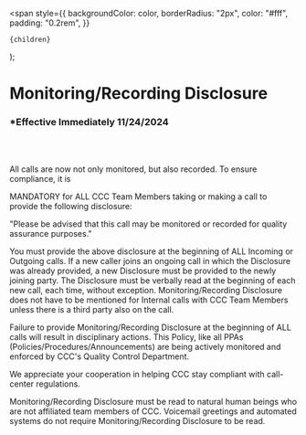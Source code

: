 <span
style={{
      backgroundColor: color,
      borderRadius: "2px",
      color: "#fff",
      padding: "0.2rem",
    }}

>

    {children}

  </span>
);

# Monitoring/Recording Disclosure

### \*Effective Immediately 11/24/2024

<br></br>

All calls are now not only monitored, but also recorded. To ensure compliance, it is

<Highlight color="#ff2600">MANDATORY</Highlight> for ALL CCC Team Members taking
or making a call to provide the following disclosure:

"Please be advised that this call may be monitored or recorded for quality assurance purposes."

You must provide the above disclosure at the beginning of ALL Incoming or Outgoing calls. If a new caller joins an
ongoing call in which the Disclosure was already provided, a new Disclosure must be provided to the newly joining
party. The Disclosure must be verbally read at the beginning of each new call, each time, without exception.
Monitoring/Recording Disclosure does not have to be mentioned for Internal calls with CCC Team Members unless
there is a third party also on the call.

Failure to provide Monitoring/Recording Disclosure at the beginning of ALL calls will result in disciplinary actions.
This Policy, like all PPAs (Policies/Procedures/Announcements) are being actively monitored and enforced by CCC's
Quality Control Department.

We appreciate your cooperation in helping CCC stay compliant with call-center regulations.

Monitoring/Recording Disclosure must be read to natural human beings who are not affiliated team members of
CCC. Voicemail greetings and automated systems do not require Monitoring/Recording Disclosure to be read.
